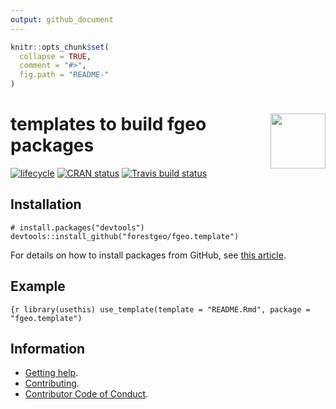 ```yaml
---
output: github_document 
---
```

<!-- README.md is generated from README.Rmd. Please edit that file -->

```r
knitr::opts_chunk$set(
  collapse = TRUE,
  comment = "#>",
  fig.path = "README-"
)
```

# <img src="https://i.imgur.com/vTLlhbp.png" align="right" height=88 /> templates to build __fgeo__ packages

[![lifecycle](https://img.shields.io/badge/lifecycle-experimental-orange.svg)](https://www.tidyverse.org/lifecycle/#experimental)
[![CRAN status](https://www.r-pkg.org/badges/version/fgeo.template)](https://cran.r-project.org/package=fgeo.template)
[![Travis build status](https://travis-ci.org/forestgeo/fgeo.template.svg?branch=master)](https://travis-ci.org/forestgeo/fgeo.template)

## Installation

```
# install.packages("devtools")
devtools::install_github("forestgeo/fgeo.template")
```

For details on how to install packages from GitHub, see [this article](https://goo.gl/dQKEeg).

## Example

```{r
library(usethis)
use_template(template = "README.Rmd", package = "fgeo.template")
```

## Information

* [Getting help](SUPPORT.md).
* [Contributing](CONTRIBUTING.md).
* [Contributor Code of Conduct](CODE_OF_CONDUCT.md).

